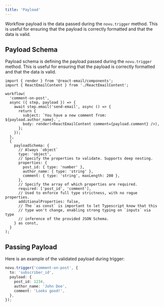 ```yaml
---
title: 'Payload'
---
```


Workflow payload is the data passed during the `novu.trigger` method. This is useful for ensuring that the payload is correctly formatted and that the data is valid.

## Payload Schema

Payload schema is defining the payload passed during the `novu.trigger` method. This is useful for ensuring that the payload is correctly formatted and that the data is valid.

```tsx
import { render } from '@react-email/components';
import { ReactEmailContent } from './ReactEmailContent';

workflow(
  'comment-on-post',
  async ({ step, payload }) => {
    await step.email('send-email', async () => {
      return {
        subject: `You have a new comment from: ${payload.author_name}.`,
        body: render(<ReactEmailContent comment={payload.comment} />),
      };
    });
  },
  {
    payloadSchema: {
      // Always `object`
      type: 'object',
      // Specify the properties to validate. Supports deep nesting.
      properties: {
        post_id: { type: 'number' },
        author_name: { type: 'string' },
        comment: { type: 'string', maxLength: 200 },
      },
      // Specify the array of which properties are required.
      required: ['post_id', 'comment'],
      // Used to enforce full type strictness, with no rogue properties.
      additionalProperties: false,
      // The `as const` is important to let Typescript know that this
      // type won't change, enabling strong typing on `inputs` via type
      // inference of the provided JSON Schema.
    } as const,
  }
);
```

## Passing Payload

Here is an example of the validated payload during trigger:

```typescript
novu.trigger('comment-on-post', {
  to: 'subscriber_id',
  payload: {
    post_id: 1234,
    author_name: 'John Doe',
    comment: 'Looks good!',
  },
});
```
